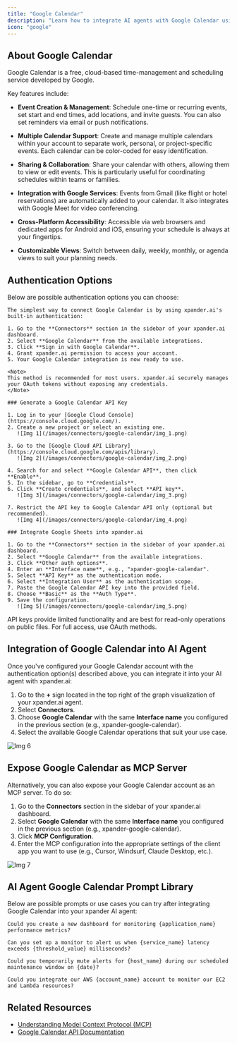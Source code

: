 ```yaml
---
title: "Google Calendar"
description: "Learn how to integrate AI agents with Google Calendar using xpander.ai. Create intelligent workflows that automatically schedule meetings, manage availability, send reminders, and adjust events in real-time based on contextual data."
icon: "google"
---
```


## About Google Calendar

Google Calendar is a free, cloud-based time-management and scheduling service developed by Google.

Key features include:

- **Event Creation & Management**: Schedule one-time or recurring events, set start and end times, add locations, and invite guests. You can also set reminders via email or push notifications.

- **Multiple Calendar Support**: Create and manage multiple calendars within your account to separate work, personal, or project-specific events. Each calendar can be color-coded for easy identification. 

- **Sharing & Collaboration**: Share your calendar with others, allowing them to view or edit events. This is particularly useful for coordinating schedules within teams or families.

- **Integration with Google Services**: Events from Gmail (like flight or hotel reservations) are automatically added to your calendar. It also integrates with Google Meet for video conferencing.

- **Cross-Platform Accessibility**: Accessible via web browsers and dedicated apps for Android and iOS, ensuring your schedule is always at your fingertips.

- **Customizable Views**: Switch between daily, weekly, monthly, or agenda views to suit your planning needs.


## Authentication Options

Below are possible authentication options you can choose:

<Tabs>

  <Tab title="Built-in xpander.ai Auth">

    The simplest way to connect Google Calendar is by using xpander.ai's built-in authentication:

    1. Go to the **Connectors** section in the sidebar of your xpander.ai dashboard.  
    2. Select **Google Calendar** from the available integrations.  
    3. Click **Sign in with Google Calendar**.  
    4. Grant xpander.ai permission to access your account.  
    5. Your Google Calendar integration is now ready to use.

    <Note>
    This method is recommended for most users. xpander.ai securely manages your OAuth tokens without exposing any credentials.
    </Note>

  </Tab>

  <Tab title="API Access">

    ### Generate a Google Calendar API Key

    1. Log in to your [Google Cloud Console](https://console.cloud.google.com/).  
    2. Create a new project or select an existing one.  
       ![Img 1](/images/connectors/google-calendar/img_1.png)

    3. Go to the [Google Cloud API Library](https://console.cloud.google.com/apis/library).  
       ![Img 2](/images/connectors/google-calendar/img_2.png)

    4. Search for and select **Google Calendar API**, then click **Enable**.  
    5. In the sidebar, go to **Credentials**.  
    6. Click **Create credentials**, and select **API key**.  
       ![Img 3](/images/connectors/google-calendar/img_3.png)

    7. Restrict the API key to Google Calendar API only (optional but recommended).  
       ![Img 4](/images/connectors/google-calendar/img_4.png)

    ### Integrate Google Sheets into xpander.ai

    1. Go to the **Connectors** section in the sidebar of your xpander.ai dashboard.  
    2. Select **Google Calendar** from the available integrations.  
    3. Click **Other auth options**.  
    4. Enter an **Interface name**, e.g., "xpander-google-calendar".  
    5. Select **API Key** as the authentication mode.  
    6. Select **Integration User** as the authentication scope.  
    7. Paste the Google Calendar API key into the provided field.  
    8. Choose **Basic** as the **Auth Type**.  
    9. Save the configuration.  
       ![Img 5](/images/connectors/google-calendar/img_5.png)
   
   <Warning>
    API keys provide limited functionality and are best for read-only operations on public files. For full access, use OAuth methods.
   </Warning>

  </Tab>

</Tabs>

## Integration of Google Calendar into AI Agent

Once you've configured your Google Calendar account with the authentication option(s) described above, you can integrate it into your AI agent with xpander.ai:

1. Go to the **+** sign located in the top right of the graph visualization of your xpander.ai agent.  
2. Select **Connectors**.  
3. Choose **Google Calendar** with the same **Interface name** you configured in the previous section (e.g., xpander-google-calendar).  
4. Select the available Google Calendar operations that suit your use case.  

![Img 6](/images/connectors/google-calendar/img_6.png)

## Expose Google Calendar as MCP Server

Alternatively, you can also expose your Google Calendar account as an MCP server. To do so:

1. Go to the **Connectors** section in the sidebar of your xpander.ai dashboard.  
2. Select **Google Calendar** with the same **Interface name** you configured in the previous section (e.g., xpander-google-calendar).  
3. Click **MCP Configuration**.  
4. Enter the MCP configuration into the appropriate settings of the client app you want to use (e.g., Cursor, Windsurf, Claude Desktop, etc.).

![Img 7](/images/connectors/google-calendar/img_7.png)

## AI Agent Google Calendar Prompt Library

Below are possible prompts or use cases you can try after integrating Google Calendar into your xpander AI agent:

```
Could you create a new dashboard for monitoring {application_name} performance metrics?
```

````
Can you set up a monitor to alert us when {service_name} latency exceeds {threshold_value} milliseconds?
````

```
Could you temporarily mute alerts for {host_name} during our scheduled maintenance window on {date}?
```

```
Could you integrate our AWS {account_name} account to monitor our EC2 and Lambda resources?
```

## Related Resources

- [Understanding Model Context Protocol (MCP)](/docs/05-human-interfaces/04-mcp)
- [Google Calendar API Documentation](https://developers.google.com/workspace/calendar/api/guides/overview)